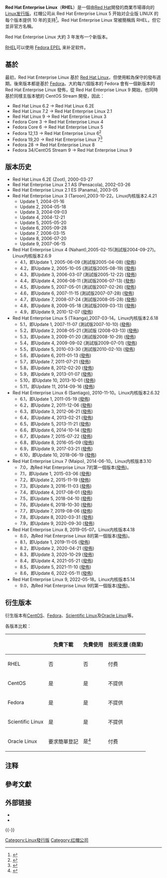 {{expand|time=2014-07-13T16:13:08+00:00}}

{{noteTA
|G1=IT
}}
{{Infobox OS
| name = Red Hat Enterprise Linux
| logo = Red Hat Enterprise Linux textlogo (without the hat).svg
| screenshot = VirtualBox RHEL 8 07 04 2021 21 22 14.png
| screenshot_size = 300px
| caption = RHEL 8上的[[GNOME_Shell|GNOME Shell]] v3.32.2
| developer = [[Red_Hat|Red Hat]]
| family = [[Linux|Linux]]
| source_model = [[自由软件|自由软件]] / [[开源|开源]]
| released = 2003年3月21日（[[Red_Hat_Linux|RHL]]停上開發）& 2002年3月26日開始開發RHEL
| latest_release_version = 9.0
| latest_release_date = {{Release date and age|2022|05|18}}
| latest_preview_version = 9.0 Beta
| latest_preview_date = {{Release date and age|2021|11|03}}
| ui = [[GNOME_Shell|GNOME Shell]]
| kernel_type = [[宏内核|宏内核]]
| license = 多種
| working_state = 支援中
| supported_platforms = [[x86-64|x86-64]]; [[Power_ISA|Power ISA]]; [[ARM架構|ARM64]]; IBM Z; IBM Power; IBM LinuxONE<ref>{{cite web | url=https://access.redhat.com/documentation/en-us/red_hat_enterprise_linux/7/html-single/7.6_release_notes/#chap-Red_Hat_Enterprise_Linux-7.6_Release_Notes-Architectures | title=7.6 Release Notes - Red Hat Customer Portal | publisher=[[Red_Hat|Red Hat]] | accessdate=2018-11-17 | archive-date=2018-11-18 | archive-url=https://web.archive.org/web/20181118081455/https://access.redhat.com/documentation/en-us/red_hat_enterprise_linux/7/html-single/7.6_release_notes/#chap-Red_Hat_Enterprise_Linux-7.6_Release_Notes-Architectures | dead-url=no }}</ref>
| package_manager = [[RPM套件管理員|RPM]]
| website = {{URL|https://www.redhat.com/en/technologies/linux-platforms/enterprise-linux}}
| preceded_by = [[Red_Hat_Linux|Red Hat Linux]]
}}

'''Red Hat Enterprise Linux'''（'''RHEL'''）是一個由[[Red_Hat|Red Hat]]開發的商業市場導向的[[Linux发行版|Linux发行版]]。红帽公司从 Red Hat Enterprise Linux 5 开始对企业版 LINUX 的每个版本提供 10 年的支持<ref>{{Cite web |url=http://www.redhat.com/about/news/press-archive/2012/1/red-hat-enterprise-linux-stability-drives-demand-for-more-flexibility-in-long-term-operating-system-deployments |title=Red Hat Enterprise Linux Stability Drives Demand for More Flexibility in Long-term Operating System Deployments |accessdate=2012-04-24 |archive-date=2012-02-03 |archive-url=https://web.archive.org/web/20120203205755/http://www.redhat.com/about/news/press-archive/2012/1/red-hat-enterprise-linux-stability-drives-demand-for-more-flexibility-in-long-term-operating-system-deployments |dead-url=no }}</ref>。Red Hat Enterprise Linux 常被簡稱爲 RHEL，但它並非官方名稱。

Red Hat Enterprise Linux 大約 3 年发布一个新版本。

[[RHEL|RHEL]]可以使用 [[Fedora_(作業系統)#发行|Fedora EPEL]] 来补足软件。

== 基於 ==
最初，Red Hat Enterprise Linux 基於 [[Red_Hat_Linux|Red Hat Linux]]，但使用較為保守的發布週期。後來版本都是基於 [[Fedora_(作業系統)|Fedora]]。大約每六個版本的 Fedora 會有一個新版本的 Red Hat Enterprise Linux 發佈，從 Red Hat Enterprise Linux 9 開始，也同時基於同樣主版本號的 CentOS Stream 開發，因此：

*Red Hat Linux 6.2 → Red Hat Linux 6.2E
*Red Hat Linux 7.2 → Red Hat Enterprise Linux 2.1
*Red Hat Linux 9 → Red Hat Enterprise Linux 3
*Fedora Core 3 → Red Hat Enterprise Linux 4
*Fedora Core 6 → Red Hat Enterprise Linux 5
*Fedora 12,13 → Red Hat Enterprise Linux 6<ref>{{cite web|title=Fedora project wiki, Red Hat Enterprise Linux History|url=http://fedoraproject.org/wiki/RHEL#History|publisher=fedoraproject.org|accessdate=2010-06-08|archive-date=2010-06-19|archive-url=https://web.archive.org/web/20100619025957/http://fedoraproject.org/wiki/RHEL#History|dead-url=no}}</ref>
*Fedora 19,20 → Red Hat Enterprise Linux 7<ref name="rhel-7-beta">{{cite web
 |url          = http://www.redhat.com/about/news/archive/2013/12/red-hat-announces-availability-of-red-hat-enterprise-linux-7-beta
 |title        = Red Hat Announces Availability of Red Hat Enterprise Linux 7 Beta
 |date         = 2013-12-11
 |accessdate   = 2013-12-11
 |publisher    = Red Hat
 |archive-date = 2013-12-14
 |archive-url  = https://web.archive.org/web/20131214032920/http://www.redhat.com/about/news/archive/2013/12/red-hat-announces-availability-of-red-hat-enterprise-linux-7-beta
 |dead-url     = no
}}</ref>
*Fedora 28 → Red Hat Enterprise Linux 8
*Fedora 34/CentOS Stream 9 → Red Hat Enterprise Linux 9

{{clear}}

== 版本历史 ==

*Red Hat Linux 6.2E (Zoot), 2000-03-27
*Red Hat Enterprise Linux 2.1 AS (Pensacola), 2002-03-26
*Red Hat Enterprise Linux 2.1 ES (Panama), 2003-05
*Red Hat Enterprise Linux 3 (Taroon),2003-10-22。Linux内核版本2.4.21
** Update 1, 2004-01-16
** Update 2, 2004-05-18
** Update 3, 2004-09-03
** Update 4, 2004-12-21
** Update 5, 2005-05-20
** Update 6, 2005-09-28
** Update 7, 2006-03-15
** Update 8, 2006-07-20
** Update 9, 2007-06-15
*Red Hat Enterprise Linux 4 (Nahant),2005-02-15(測試版2004-09-27)。Linux内核版本2.6.9
** 4.1，即Update 1, 2005-06-09 (測試版2005-04-08) ([http://www.redhat.com/docs/manuals/enterprise/RHEL-4-Manual/release-notes/as-x86/RELEASE-NOTES-U1-x86-en.html 發佈]{{Wayback|url=http://www.redhat.com/docs/manuals/enterprise/RHEL-4-Manual/release-notes/as-x86/RELEASE-NOTES-U1-x86-en.html |date=20090202122055 }})
** 4.2，即Update 2, 2005-10-05 (測試版2005-08-19) ([http://www.redhat.com/docs/manuals/enterprise/RHEL-4-Manual/release-notes/as-x86/RELEASE-NOTES-U2-x86-en.html 發佈]{{Wayback|url=http://www.redhat.com/docs/manuals/enterprise/RHEL-4-Manual/release-notes/as-x86/RELEASE-NOTES-U2-x86-en.html |date=20100505113957 }})
** 4.3，即Update 3, 2006-03-07 (測試版2005-12-22) ([http://www.redhat.com/docs/manuals/enterprise/RHEL-4-Manual/release-notes/as-x86/RELEASE-NOTES-U3-x86-en.html 發佈]{{Wayback|url=http://www.redhat.com/docs/manuals/enterprise/RHEL-4-Manual/release-notes/as-x86/RELEASE-NOTES-U3-x86-en.html |date=20100426013100 }})
** 4.4，即Update 4, 2006-08-11 (測試版2006-07-13) ([http://www.redhat.com/docs/manuals/enterprise/RHEL-4-Manual/release-notes/as-x86/RELEASE-NOTES-U4-x86-en.html 發佈]{{Wayback|url=http://www.redhat.com/docs/manuals/enterprise/RHEL-4-Manual/release-notes/as-x86/RELEASE-NOTES-U4-x86-en.html |date=20100330033322 }})
** 4.5，即Update 5, 2007-05-01 (測試版2007-02-26) ([http://www.redhat.com/docs/manuals/enterprise/RHEL-4-Manual/release-notes/RELEASE-NOTES-U5-x86-en.html 發佈]{{Wayback|url=http://www.redhat.com/docs/manuals/enterprise/RHEL-4-Manual/release-notes/RELEASE-NOTES-U5-x86-en.html |date=20090228235545 }})
** 4.6，即Update 6, 2007-11-15 (測試版2007-07-28) ([http://www.redhat.com/docs/manuals/enterprise/RHEL-4-Manual/release-notes/RELEASE-NOTES-U6-x86-en.html 發佈]{{Wayback|url=http://www.redhat.com/docs/manuals/enterprise/RHEL-4-Manual/release-notes/RELEASE-NOTES-U6-x86-en.html |date=20090228093515 }})
** 4.7，即Update 7, 2008-07-24 (測試版2008-05-28) ([http://www.redhat.com/docs/manuals/enterprise/RHEL-4-Manual/release-notes/RELEASE-NOTES-U7-x86-en.html 發佈]{{Wayback|url=http://www.redhat.com/docs/manuals/enterprise/RHEL-4-Manual/release-notes/RELEASE-NOTES-U7-x86-en.html |date=20090228220851 }})
** 4.8，即Update 8, 2009-05-18 (測試版2009-03-13) ([http://www.redhat.com/docs/manuals/enterprise/RHEL-4-Manual/release-notes/RELEASE-NOTES-U8-x86-en.html 發佈])
** 4.9，即Update 9, 2010-12-07  ([http://www.redhat.com/docs/manuals/enterprise/RHEL-4-Manual/release-notes/RELEASE-NOTES-U9-x86-en.html 發佈])
*Red Hat Enterprise Linux 5 (Tikanga),2007-03-14。Linux内核版本2.6.18
** 5.1，即Update 1, 2007-11-07 (測試版2007-10-10) ([http://www.redhat.com/docs/manuals/enterprise/RHEL-5-manual/release-notes/RELEASE-NOTES-U1-x86-en.html 發佈]{{Wayback|url=http://www.redhat.com/docs/manuals/enterprise/RHEL-5-manual/release-notes/RELEASE-NOTES-U1-x86-en.html |date=20100416071733 }})
** 5.2，即Update 2, 2008-05-21 (測試版 (2008-03-13) ([http://www.redhat.com/docs/en-US/Red_Hat_Enterprise_Linux/5.2/html/Release_Notes/x86/index.html 發佈]{{Wayback|url=http://www.redhat.com/docs/en-US/Red_Hat_Enterprise_Linux/5.2/html/Release_Notes/x86/index.html |date=20100504125840 }})
** 5.3，即Update 3, 2009-01-20 (測試版2008-10-29) ([http://www.redhat.com/docs/en-US/Red_Hat_Enterprise_Linux/5/html/Release_Notes/index.html 發佈]{{Wayback|url=http://www.redhat.com/docs/en-US/Red_Hat_Enterprise_Linux/5/html/Release_Notes/index.html |date=20100412190723 }})
** 5.4，即Update 4, 2009-09-02 (測試版2009-07-01) ([http://www.redhat.com/docs/en-US/Red_Hat_Enterprise_Linux/5.4/html/Release_Notes/ 發佈]{{Wayback|url=http://www.redhat.com/docs/en-US/Red_Hat_Enterprise_Linux/5.4/html/Release_Notes/ |date=20100412191143 }})
** 5.5，即Update 5, 2010-03-30 (測試版2010-02-10) ([http://www.redhat.com/docs/en-US/Red_Hat_Enterprise_Linux/5.5/html/Release_Notes/ 發佈]{{Wayback|url=http://www.redhat.com/docs/en-US/Red_Hat_Enterprise_Linux/5.5/html/Release_Notes/ |date=20100402230102 }})
** 5.6，即Update 6, 2011-01-13  ([https://access.redhat.com/knowledge/docs/en-US/Red_Hat_Enterprise_Linux/5/html/5.6_Release_Notes/index.html 發佈]{{Wayback|url=https://access.redhat.com/knowledge/docs/en-US/Red_Hat_Enterprise_Linux/5/html/5.6_Release_Notes/index.html |date=20120903021746 }})
** 5.7，即Update 7, 2011-07-21  ([https://access.redhat.com/knowledge/docs/en-US/Red_Hat_Enterprise_Linux/5/html/5.7_Release_Notes/index.html 發佈]{{Wayback|url=https://access.redhat.com/knowledge/docs/en-US/Red_Hat_Enterprise_Linux/5/html/5.7_Release_Notes/index.html |date=20120903032800 }})
** 5.8，即Update 8, 2012-02-20  ([https://access.redhat.com/knowledge/docs/en-US/Red_Hat_Enterprise_Linux/5/html/5.8_Release_Notes/index.html 發佈]{{Wayback|url=https://access.redhat.com/knowledge/docs/en-US/Red_Hat_Enterprise_Linux/5/html/5.8_Release_Notes/index.html |date=20120913214932 }})
** 5.9，即Update 9, 2013-01-07  ([https://access.redhat.com/knowledge/docs/en-US/Red_Hat_Enterprise_Linux/5/html/5.9_Release_Notes/index.html 發佈]{{Wayback|url=https://access.redhat.com/knowledge/docs/en-US/Red_Hat_Enterprise_Linux/5/html/5.9_Release_Notes/index.html |date=20130115174745 }})
** 5.10，即Update 10, 2013-10-01  ([https://access.redhat.com/site/documentation/en-US/Red_Hat_Enterprise_Linux/5/html/5.10_Release_Notes/index.html 發佈]{{Wayback|url=https://access.redhat.com/site/documentation/en-US/Red_Hat_Enterprise_Linux/5/html/5.10_Release_Notes/index.html |date=20131005021037 }})
** 5.11，即Update 11, 2014-09-16  ([https://access.redhat.com/site/documentation/en-US/Red_Hat_Enterprise_Linux/5/html/5.11_Release_Notes/index.html 發佈])
*Red Hat Enterprise Linux 6 (Santiago), 2010-11-10。Linux内核版本2.6.32
** 6.1，即Update 1, 2011-05-19  ([https://access.redhat.com/site/documentation/en-US/Red_Hat_Enterprise_Linux/6/html/6.1_Release_Notes/index.html 發佈]{{Wayback|url=https://access.redhat.com/site/documentation/en-US/Red_Hat_Enterprise_Linux/6/html/6.1_Release_Notes/index.html |date=20140106203813 }})
** 6.2，即Update 2, 2011-12-06  ([https://access.redhat.com/site/documentation/en-US/Red_Hat_Enterprise_Linux/6/html/6.2_Release_Notes/index.html 發佈]{{Wayback|url=https://access.redhat.com/site/documentation/en-US/Red_Hat_Enterprise_Linux/6/html/6.2_Release_Notes/index.html |date=20131109043412 }})
** 6.3，即Update 3, 2012-06-21  ([https://access.redhat.com/site/documentation/en-US/Red_Hat_Enterprise_Linux/6/html/6.3_Release_Notes/index.html 發佈]{{Wayback|url=https://access.redhat.com/site/documentation/en-US/Red_Hat_Enterprise_Linux/6/html/6.3_Release_Notes/index.html |date=20131109051448 }})
** 6.4，即Update 4, 2013-02-21  ([https://access.redhat.com/site/documentation/en-US/Red_Hat_Enterprise_Linux/6/html/6.4_Release_Notes/index.html 發佈]{{Wayback|url=https://access.redhat.com/site/documentation/en-US/Red_Hat_Enterprise_Linux/6/html/6.4_Release_Notes/index.html |date=20131105105140 }})
** 6.5，即Update 5, 2013-11-21  ([https://access.redhat.com/site/documentation/en-US/Red_Hat_Enterprise_Linux/6/html/6.5_Release_Notes/index.html 發佈]{{Wayback|url=https://access.redhat.com/site/documentation/en-US/Red_Hat_Enterprise_Linux/6/html/6.5_Release_Notes/index.html |date=20131203053554 }})
** 6.6，即Update 6, 2014-10-14  ([https://access.redhat.com/site/documentation/en-US/Red_Hat_Enterprise_Linux/6/html/6.6_Release_Notes/index.html 發佈])
** 6.7，即Update 7, 2015-07-22  ([https://access.redhat.com/site/documentation/en-US/Red_Hat_Enterprise_Linux/6/html/6.7_Release_Notes/index.html 發佈])
** 6.8，即Update 8, 2016-05-09  ([https://access.redhat.com/site/documentation/en-US/Red_Hat_Enterprise_Linux/6/html/6.8_Release_Notes/index.html 發佈])
** 6.9，即Update 9, 2017-03-21  ([https://access.redhat.com/site/documentation/en-US/Red_Hat_Enterprise_Linux/6/html/6.9_Release_Notes/index.html 發佈])
** 6.10，即Update 10, 2018-06-19  ([https://access.redhat.com/site/documentation/en-US/Red_Hat_Enterprise_Linux/6/html/6.10_Release_Notes/index.html 發佈])
*Red Hat Enterprise Linux 7 (Maipo), 2014-06-10。Linux内核版本3.10
** 7.0，為Red Hat Enterprise Linux 7的第一個版本([https://access.redhat.com/site/documentation/en-US/Red_Hat_Enterprise_Linux/7/html/7.0_Release_Notes/index.html 發佈]{{Wayback|url=https://access.redhat.com/site/documentation/en-US/Red_Hat_Enterprise_Linux/7/html/7.0_Release_Notes/index.html |date=20140625093823 }})。
** 7.1，即Update 1, 2015-03-06  ([https://access.redhat.com/site/documentation/en-US/Red_Hat_Enterprise_Linux/7/html/7.1_Release_Notes/index.html 發佈]{{Wayback|url=https://access.redhat.com/site/documentation/en-US/Red_Hat_Enterprise_Linux/7/html/7.1_Release_Notes/index.html |date=20190924201025 }})
** 7.2，即Update 2, 2015-11-19  ([https://access.redhat.com/site/documentation/en-US/Red_Hat_Enterprise_Linux/7/html/7.2_Release_Notes/index.html 發佈]{{Wayback|url=https://access.redhat.com/site/documentation/en-US/Red_Hat_Enterprise_Linux/7/html/7.2_Release_Notes/index.html |date=20190924201106 }})
** 7.3，即Update 3, 2016-11-03  ([https://access.redhat.com/site/documentation/en-US/Red_Hat_Enterprise_Linux/7/html/7.3_Release_Notes/index.html 發佈]{{Wayback|url=https://access.redhat.com/site/documentation/en-US/Red_Hat_Enterprise_Linux/7/html/7.3_Release_Notes/index.html |date=20190924201028 }})
** 7.4，即Update 4, 2017-08-01  ([https://access.redhat.com/site/documentation/en-US/Red_Hat_Enterprise_Linux/7/html/7.4_Release_Notes/index.html 發佈]{{Wayback|url=https://access.redhat.com/site/documentation/en-US/Red_Hat_Enterprise_Linux/7/html/7.4_Release_Notes/index.html |date=20190924201137 }})
** 7.5，即Update 5, 2018-04-10  ([https://access.redhat.com/site/documentation/en-US/Red_Hat_Enterprise_Linux/7/html/7.5_Release_Notes/index.html 發佈]{{Wayback|url=https://access.redhat.com/site/documentation/en-US/Red_Hat_Enterprise_Linux/7/html/7.5_Release_Notes/index.html |date=20190924201027 }})
** 7.6，即Update 6, 2018-10-30  ([https://access.redhat.com/site/documentation/en-US/Red_Hat_Enterprise_Linux/7/html/7.6_Release_Notes/index.html 發佈]{{Wayback|url=https://access.redhat.com/site/documentation/en-US/Red_Hat_Enterprise_Linux/7/html/7.6_Release_Notes/index.html |date=20190924201025 }})
** 7.7，即Update 7, 2019-08-06  ([https://access.redhat.com/site/documentation/en-US/Red_Hat_Enterprise_Linux/7/html/7.7_Release_Notes/index.html 發佈]{{Wayback|url=https://access.redhat.com/site/documentation/en-US/Red_Hat_Enterprise_Linux/7/html/7.7_Release_Notes/index.html |date=20190924201028 }})
** 7.8，即Update 8, 2020-03-31  ([https://access.redhat.com/site/documentation/en-US/Red_Hat_Enterprise_Linux/7/html/7.8_Release_Notes/index.html 發佈])
** 7.9，即Update 9, 2020-09-30  ([https://access.redhat.com/site/documentation/en-US/Red_Hat_Enterprise_Linux/7/html/7.9_Release_Notes/index.html 發佈])
*Red Hat Enterprise Linux 8, 2019-05-07。Linux内核版本4.18
** 8.0，為Red Hat Enterprise Linux 8的第一個版本([https://access.redhat.com/site/documentation/en-US/Red_Hat_Enterprise_Linux/8/html/8.0_Release_Notes/index.html 發佈])。
** 8.1，即Update 1, 2019-11-05  ([https://access.redhat.com/site/documentation/en-US/Red_Hat_Enterprise_Linux/8/html/8.1_Release_Notes/index.html 發佈])
** 8.2，即Update 2, 2020-04-21  ([https://access.redhat.com/site/documentation/en-US/Red_Hat_Enterprise_Linux/8/html/8.2_Release_Notes/index.html 發佈])
** 8.3，即Update 3, 2020-10-29  ([https://access.redhat.com/site/documentation/en-US/Red_Hat_Enterprise_Linux/8/html/8.3_Release_Notes/index.html 發佈])
** 8.4，即Update 4, 2021-05-21  ([https://access.redhat.com/site/documentation/en-US/Red_Hat_Enterprise_Linux/8/html/8.4_Release_Notes/index.html 發佈])
** 8.5，即Update 5, 2021-11-10  ([https://access.redhat.com/site/documentation/en-US/Red_Hat_Enterprise_Linux/8/html/8.5_Release_Notes/index.html 發佈])
** 8.6，即Update 6, 2022-05-11  ([https://access.redhat.com/site/documentation/en-US/Red_Hat_Enterprise_Linux/8/html/8.6_Release_Notes/index.html 發佈])
*Red Hat Enterprise Linux 9, 2022-05-18。Linux内核版本5.14
** 9.0，為Red Hat Enterprise Linux 9的第一個版本([https://access.redhat.com/site/documentation/en-US/Red_Hat_Enterprise_Linux/9/html/9.0_Release_Notes/index.html 發佈])。

== 衍生版本 ==
{{main article|Red Hat Enterprise Linux衍生版本}}

衍生版本有[[CentOS|CentOS]]、[[Fedora_(作業系統)|Fedora]]、[[Scientific_Linux|Scientific Linux]]及[[Oracle_Linux|Oracle Linux]]等。

各版本比較：
{| class="wikitable"
!
! 免費下載 || 免費使用 || 技術支援 (商業)
|-
! RHEL
| 否{{NoteTag|有Red Hat Developer在個人或中小企業（不超過16台）帳戶可以免費下載}} || 否{{NoteTag|若直接下载[[GPL|GPL]]开源的源代码自行编译，不使用RHEL的任何已编译程序、补丁，则可免费使用，有Red Hat Developer帳戶可以獲得1年的授權，每一年會更新授權}} || 付费
|-
! CentOS
| 是 || 是 || 不提供
|-
! Fedora
| 是 || 是|| 不提供
|-
! Scientific Linux
| 是 || 是  || 不提供
|-
! Oracle Linux
| 要求簡單登記 || 是<ref>{{Cite web |url=http://www.oracle.com/us/technologies/linux/competitive-335546.html |title=Fast, Modern, Reliable Linux at a Fraction of the Cost of Red Hat |accessdate=2011-04-25 |archive-date=2015-04-17 |archive-url=https://web.archive.org/web/20150417194834/http://www.oracle.com/us/technologies/linux/competitive-335546.html |dead-url=no }}</ref>|| 付费
|}

== 注释 ==
{{NoteFoot}}

== 參考文獻 ==
{{Reflist|30em}}

== 外部链接 ==
* {{Official website}}
* {{DistroWatch|redhat|NAME=Red Hat Enterprise Linux}}

{{-}}
{{Red Hat}}
{{Linux-distro}}

{{Authority control}}

[[Category:Linux發行版|Category:Linux發行版]]
[[Category:红帽公司|Category:红帽公司]]